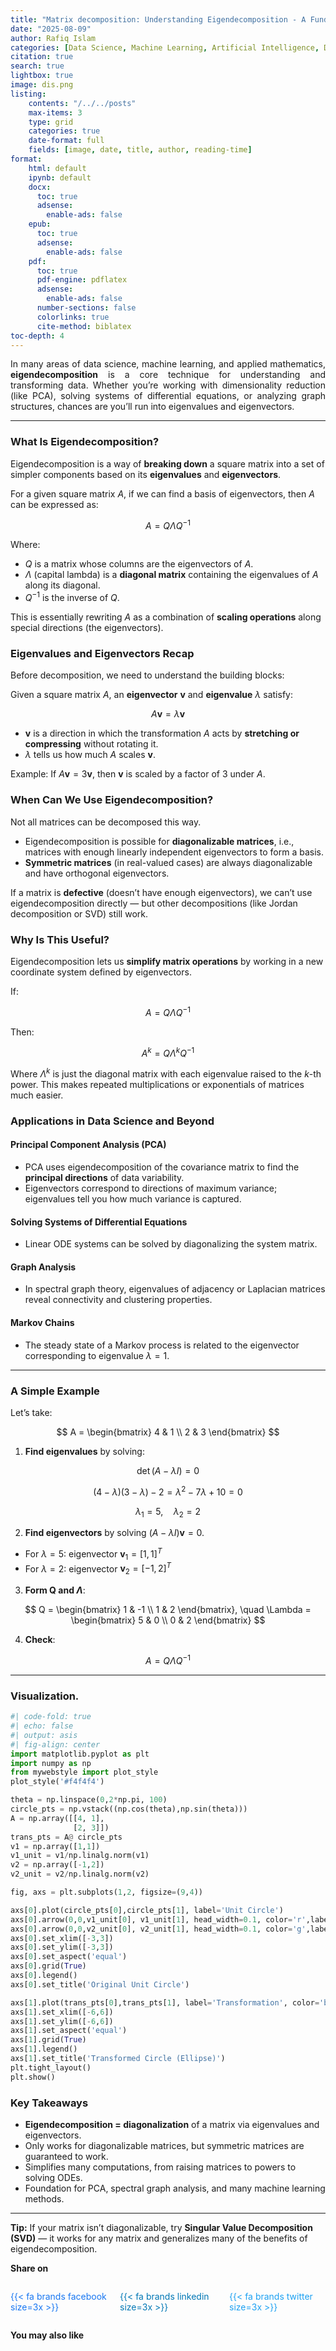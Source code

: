 ```yaml
---
title: "Matrix decomposition: Understanding Eigendecomposition - A Fundamental Tool in Linear Algebra"
date: "2025-08-09"
author: Rafiq Islam
categories: [Data Science, Machine Learning, Artificial Intelligence, Data Engineering]
citation: true
search: true
lightbox: true
image: dis.png
listing: 
    contents: "/../../posts"
    max-items: 3
    type: grid
    categories: true
    date-format: full
    fields: [image, date, title, author, reading-time]  
format: 
    html: default
    ipynb: default
    docx: 
      toc: true
      adsense:
        enable-ads: false
    epub:
      toc: true
      adsense:
        enable-ads: false
    pdf: 
      toc: true
      pdf-engine: pdflatex
      adsense:
        enable-ads: false
      number-sections: false
      colorlinks: true
      cite-method: biblatex
toc-depth: 4
---  
```


<p style="text-align:justify">
In many areas of data science, machine learning, and applied mathematics, **eigendecomposition** is a core technique for understanding and transforming data. Whether you’re working with dimensionality reduction (like PCA), solving systems of differential equations, or analyzing graph structures, chances are you’ll run into eigenvalues and eigenvectors.
</p>

---

### What Is Eigendecomposition?

Eigendecomposition is a way of **breaking down** a square matrix into a set of simpler components based on its **eigenvalues** and **eigenvectors**.

For a given square matrix $A$, if we can find a basis of eigenvectors, then $A$ can be expressed as:

$$
A = Q \Lambda Q^{-1}
$$

Where:

* $Q$ is a matrix whose columns are the eigenvectors of $A$.
* $\Lambda$ (capital lambda) is a **diagonal matrix** containing the eigenvalues of $A$ along its diagonal.
* $Q^{-1}$ is the inverse of $Q$.

This is essentially rewriting $A$ as a combination of **scaling operations** along special directions (the eigenvectors).


### Eigenvalues and Eigenvectors Recap

Before decomposition, we need to understand the building blocks:

Given a square matrix $A$, an **eigenvector** $\mathbf{v}$ and **eigenvalue** $\lambda$ satisfy:

$$
A \mathbf{v} = \lambda \mathbf{v}
$$

* $\mathbf{v}$ is a direction in which the transformation $A$ acts by **stretching or compressing** without rotating it.
* $\lambda$ tells us how much $A$ scales $\mathbf{v}$.

Example:
If $A \mathbf{v} = 3 \mathbf{v}$, then $\mathbf{v}$ is scaled by a factor of 3 under $A$.


### When Can We Use Eigendecomposition?

Not all matrices can be decomposed this way.

* Eigendecomposition is possible for **diagonalizable matrices**, i.e., matrices with enough linearly independent eigenvectors to form a basis.
* **Symmetric matrices** (in real-valued cases) are always diagonalizable and have orthogonal eigenvectors.

If a matrix is **defective** (doesn’t have enough eigenvectors), we can’t use eigendecomposition directly — but other decompositions (like Jordan decomposition or SVD) still work.


### Why Is This Useful?

Eigendecomposition lets us **simplify matrix operations** by working in a new coordinate system defined by eigenvectors.

If:

$$
A = Q \Lambda Q^{-1}
$$

Then:

$$
A^k = Q \Lambda^k Q^{-1}
$$

Where $\Lambda^k$ is just the diagonal matrix with each eigenvalue raised to the $k$-th power. This makes repeated multiplications or exponentials of matrices much easier.


### Applications in Data Science and Beyond

#### **Principal Component Analysis (PCA)**

* PCA uses eigendecomposition of the covariance matrix to find the **principal directions** of data variability.
* Eigenvectors correspond to directions of maximum variance; eigenvalues tell you how much variance is captured.

#### **Solving Systems of Differential Equations**

* Linear ODE systems can be solved by diagonalizing the system matrix.

#### **Graph Analysis**

* In spectral graph theory, eigenvalues of adjacency or Laplacian matrices reveal connectivity and clustering properties.

#### **Markov Chains**

* The steady state of a Markov process is related to the eigenvector corresponding to eigenvalue $\lambda = 1$.

---

### A Simple Example

Let’s take:

$$
A = \begin{bmatrix} 4 & 1 \\ 2 & 3 \end{bmatrix}
$$

1. **Find eigenvalues** by solving:

$$
\det(A - \lambda I) = 0
$$

$$
(4 - \lambda)(3 - \lambda) - 2 = \lambda^2 - 7\lambda + 10 = 0
$$

$$
\lambda_1 = 5, \quad \lambda_2 = 2
$$

2. **Find eigenvectors** by solving $(A - \lambda I)\mathbf{v} = 0$.

* For $\lambda = 5$: eigenvector $\mathbf{v}_1 = [1, 1]^T$
* For $\lambda = 2$: eigenvector $\mathbf{v}_2 = [-1, 2]^T$

3. **Form Q and $\Lambda$**:

$$
Q = \begin{bmatrix} 1 & -1 \\ 1 & 2 \end{bmatrix}, \quad
\Lambda = \begin{bmatrix} 5 & 0 \\ 0 & 2 \end{bmatrix}
$$

4. **Check**:

$$
A = Q \Lambda Q^{-1}
$$

---  

### Visualization. 


```python
#| code-fold: true
#| echo: false
#| output: asis
#| fig-align: center
import matplotlib.pyplot as plt
import numpy as np
from mywebstyle import plot_style
plot_style('#f4f4f4')

theta = np.linspace(0,2*np.pi, 100)
circle_pts = np.vstack((np.cos(theta),np.sin(theta)))
A = np.array([[4, 1],
              [2, 3]])
trans_pts = A@ circle_pts
v1 = np.array([1,1])
v1_unit = v1/np.linalg.norm(v1)
v2 = np.array([-1,2])
v2_unit = v2/np.linalg.norm(v2)

fig, axs = plt.subplots(1,2, figsize=(9,4))

axs[0].plot(circle_pts[0],circle_pts[1], label='Unit Circle')
axs[0].arrow(0,0,v1_unit[0], v1_unit[1], head_width=0.1, color='r',label='(1,1) Eigenvector$v_1$')
axs[0].arrow(0,0,v2_unit[0], v2_unit[1], head_width=0.1, color='g',label='(-1,2) Eigenvector $v_2$')
axs[0].set_xlim([-3,3])
axs[0].set_ylim([-3,3])
axs[0].set_aspect('equal')
axs[0].grid(True)
axs[0].legend()
axs[0].set_title('Original Unit Circle')

axs[1].plot(trans_pts[0],trans_pts[1], label='Transformation', color='b')
axs[1].set_xlim([-6,6])
axs[1].set_ylim([-6,6])
axs[1].set_aspect('equal')
axs[1].grid(True)
axs[1].legend()
axs[1].set_title('Transformed Circle (Ellipse)')
plt.tight_layout()
plt.show()
```

### Key Takeaways

* **Eigendecomposition = diagonalization** of a matrix via eigenvalues and eigenvectors.
* Only works for diagonalizable matrices, but symmetric matrices are guaranteed to work.
* Simplifies many computations, from raising matrices to powers to solving ODEs.
* Foundation for PCA, spectral graph analysis, and many machine learning methods.

---

**Tip:** If your matrix isn’t diagonalizable, try **Singular Value Decomposition (SVD)** — it works for any matrix and generalizes many of the benefits of eigendecomposition.  


**Share on**  

::::{.columns}
:::{.column width="33%"}
<a href="https://www.facebook.com/sharer.php?u=https://mrislambd.github.io/dsandml/posts/eigendecomposition/" target="_blank" style="color:#1877F2; text-decoration: none;">
 
{{< fa brands facebook size=3x >}}
</a>
 
:::
 
:::{.column width="33%"}
<a href="https://www.linkedin.com/sharing/share-offsite/?url=https://mrislambd.github.io/dsandml/posts/eigendecomposition/" target="_blank" style="color:#0077B5; text-decoration: none;">
 
{{< fa brands linkedin size=3x >}}
</a>
 
:::
 
:::{.column width="33%"}
<a href="https://www.twitter.com/intent/tweet?url=https://mrislambd.github.io/dsandml/posts/eigendecomposition/" target="_blank" style="color:#1DA1F2; text-decoration: none;">
 
{{< fa brands twitter size=3x >}}
</a>
 
:::
::::
 
<script src="https://giscus.app/client.js"
        data-repo="mrislambd/mrislambd.github.io" 
        data-repo-id="R_kgDOMV8crA"
        data-category="Announcements"
        data-category-id="DIC_kwDOMV8crM4CjbQW"
        data-mapping="pathname"
        data-strict="0"
        data-reactions-enabled="1"
        data-emit-metadata="0"
        data-input-position="bottom"
        data-theme="light"
        data-lang="en"
        crossorigin="anonymous"
        async>
</script>
 
<div id="fb-root"></div>
<script async defer crossorigin="anonymous"
 src="https://connect.facebook.net/en_US/sdk.js#xfbml=1&version=v20.0"></script>
<div class="fb-comments" data-href="https://mrislambd.github.io/dsandml/posts/eigendecomposition/" data-width="750" data-numposts="5"></div>

**You may also like**


